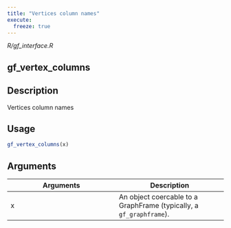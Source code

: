 ```yaml
---
title: "Vertices column names"
execute:
  freeze: true
---
```


*R/gf_interface.R*

## gf_vertex_columns

## Description
Vertices column names 


## Usage
```r
gf_vertex_columns(x) 
```

## Arguments
|Arguments|Description|
|---|---|
| x | An object coercable to a GraphFrame (typically, a `gf_graphframe`). |







